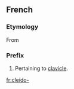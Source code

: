 ==French==

===Etymology===
From {{etyl|grc|fr}}

===Prefix===
{{head|fr|prefix}}

# Pertaining to [[clavicle]].

[[fr:cleido-]]